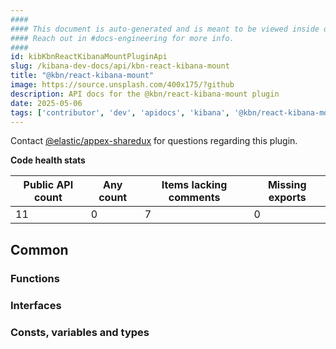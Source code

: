 ```yaml
---
####
#### This document is auto-generated and is meant to be viewed inside our experimental, new docs system.
#### Reach out in #docs-engineering for more info.
####
id: kibKbnReactKibanaMountPluginApi
slug: /kibana-dev-docs/api/kbn-react-kibana-mount
title: "@kbn/react-kibana-mount"
image: https://source.unsplash.com/400x175/?github
description: API docs for the @kbn/react-kibana-mount plugin
date: 2025-05-06
tags: ['contributor', 'dev', 'apidocs', 'kibana', '@kbn/react-kibana-mount']
---
```




Contact [@elastic/appex-sharedux](https://github.com/orgs/elastic/teams/appex-sharedux) for questions regarding this plugin.

**Code health stats**

| Public API count  | Any count | Items lacking comments | Missing exports |
|-------------------|-----------|------------------------|-----------------|
| 11 | 0 | 7 | 0 |

## Common

### Functions
<DocDefinitionList data={kbnReactKibanaMountObj.common.functions}/>

### Interfaces
<DocDefinitionList data={kbnReactKibanaMountObj.common.interfaces}/>

### Consts, variables and types
<DocDefinitionList data={kbnReactKibanaMountObj.common.misc}/>

